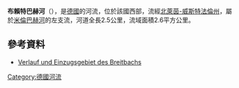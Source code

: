 {{Coord|50.787271|N|6.942111|E|display=title}}

'''布賴特巴赫河'''（{{lang-de|Breitbach}}），是[[德國|德國]]的河流，位於該國西部，流經[[北萊茵-威斯特法倫州|北萊茵-威斯特法倫州]]，屬於[[米倫巴赫河_(迪科普斯巴赫河支流)|米倫巴赫河]]的左支流，河道全長2.5公里，流域面積2.6平方公里。

==參考資料==
* [https://www.elwasweb.nrw.de/elwas-web/map/index.jsf?layer=gsk3c_16;gsk3c_simple;gsk3c_17;gsk3c_18;gsk3c_19;gsk3c_20;gsk3c_8;gsk3c_9;opentopo;nw_dvg_bld;natur-linfos;background4_1;fallback;&extent=350432.6089556393;5626592.060090174;356600.1216754009;5628894.725567265 Verlauf und Einzugsgebiet des Breitbachs] {{Wayback|url=https://www.elwasweb.nrw.de/elwas-web/map/index.jsf?layer=gsk3c_16;gsk3c_simple;gsk3c_17;gsk3c_18;gsk3c_19;gsk3c_20;gsk3c_8;gsk3c_9;opentopo;nw_dvg_bld;natur-linfos;background4_1;fallback;&extent=350432.6089556393;5626592.060090174;356600.1216754009;5628894.725567265 |date=20200714140602 }}

{{Germany-geo-stub}}
[[Category:德國河流|Category:德國河流]]